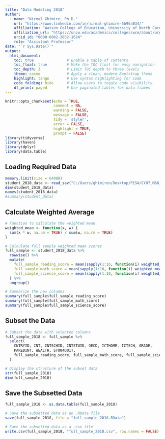 ---
title: "Data Modeling 2018"
author: 
  - name: "Nirmal Ghimire, Ph.D."
    url: "https://www.linkedin.com/in/nirmal-ghimire-5b96a034/"
    affiliation: "Watson College of Education, University of North Carolina Wilmington"
    affiliation_url: "https://uncw.edu/academics/colleges/wce/about/org-charts"
    orcid_id: "0000-0002-2032-1624"
    role: "Assistant Professor"
date: "`r Sys.Date()`"
output:
  html_document:
    toc: true               # Enable a table of contents
    toc_float: true         # Make the TOC float for easy navigation
    toc_depth: 3            # Limit TOC depth to three levels
    theme: cosmo            # Apply a clean, modern Bootstrap theme
    highlight: tango        # Use syntax highlighting for code
    code_folding: hide      # Allow users to toggle code visibility
    df_print: paged         # Use paginated tables for data frames
---

```{r setup, include=FALSE}
knitr::opts_chunk$set(echo = TRUE,
                      comment = NA,
                      warning = FALSE,
                      message = FALSE,
                      tidy = 'styler',
                      error = FALSE, 
                      highlight = TRUE, 
                      prompt = FALSE)
library(tidyverse)
library(haven)
library(dplyr)
library(data.table)
```

## Loading Required Data

```{r loading_data}
memory.limit(size = 64000)
student_2018_data <- read_sav("C:/Users/ghimiren/Desktop/PISA/CY07_MSU_STU_QQQ.sav")
dim(student_2018_data)
names(student_2018_data)
#summary(student_data)
```

## Calculate Weighted Average
```{r weighted_avg}
# Function to calculate the weighted mean
weighted_mean <- function(x, w) {
  sum(x * w, na.rm = TRUE) / sum(w, na.rm = TRUE)
}

# Calculate full sample weighted mean scores
full_sample <- student_2018_data %>%
  rowwise() %>%
  mutate(
    full_sample_reading_score = mean(sapply(1:10, function(i) weighted_mean(get(paste0("PV", i, "READ")), W_FSTUWT))),
    full_sample_math_score = mean(sapply(1:10, function(i) weighted_mean(get(paste0("PV", i, "MATH")), W_FSTUWT))),
    full_sample_science_score = mean(sapply(1:10, function(i) weighted_mean(get(paste0("PV", i, "SCIE")), W_FSTUWT)))
  ) %>%
  ungroup()

# Summarize the new columns
summary(full_sample$full_sample_reading_score)
summary(full_sample$full_sample_math_score)
summary(full_sample$full_sample_science_score)
```

## Subset the Data
```{r subset_data}
# Subset the data with selected columns
full_sample_2018 <- full_sample %>%
  select(
    CNTRYID, CNT, CNTSCHID, CNTSTUID, OECD, ICTHOME, ICTSCH, GRADE, 
    PAREDINT, WEALTH, ST004D01T, 
    full_sample_reading_score, full_sample_math_score, full_sample_science_score, W_FSTUWT
  )

# Display the structure of the subset data
str(full_sample_2018)
dim(full_sample_2018)
```

## Save the Subsetted Data
```{r save_data}
full_sample_2018 <- as.data.table(full_sample_2018)

# Save the subsetted data as an .RData file
save(full_sample_2018, file = "full_sample_2018.RData")

# Save the subsetted data as a .csv file
write.csv(full_sample_2018, "full_sample_2018.csv", row.names = FALSE)
```

